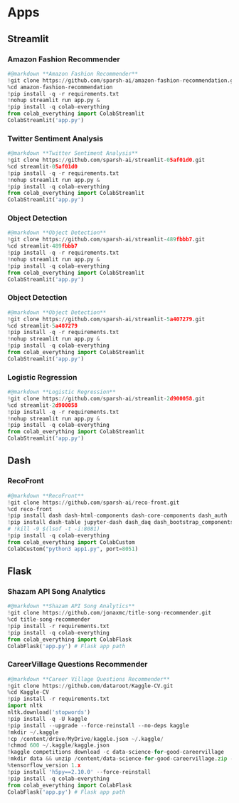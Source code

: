 # Apps

## Streamlit

### **Amazon Fashion Recommender**

```python
#@markdown **Amazon Fashion Recommender**
!git clone https://github.com/sparsh-ai/amazon-fashion-recommendation.git
%cd amazon-fashion-recommendation
!pip install -q -r requirements.txt
!nohup streamlit run app.py &
!pip install -q colab-everything
from colab_everything import ColabStreamlit
ColabStreamlit('app.py')
```

### **Twitter Sentiment Analysis**

```python
#@markdown **Twitter Sentiment Analysis**
!git clone https://github.com/sparsh-ai/streamlit-05af01d0.git
%cd streamlit-05af01d0
!pip install -q -r requirements.txt
!nohup streamlit run app.py &
!pip install -q colab-everything
from colab_everything import ColabStreamlit
ColabStreamlit('app.py')
```

### **Object Detection**

```python
#@markdown **Object Detection**
!git clone https://github.com/sparsh-ai/streamlit-489fbbb7.git
%cd streamlit-489fbbb7
!pip install -q -r requirements.txt
!nohup streamlit run app.py &
!pip install -q colab-everything
from colab_everything import ColabStreamlit
ColabStreamlit('app.py')
```

### Object Detection

```python
#@markdown **Object Detection**
!git clone https://github.com/sparsh-ai/streamlit-5a407279.git
%cd streamlit-5a407279
!pip install -q -r requirements.txt
!nohup streamlit run app.py &
!pip install -q colab-everything
from colab_everything import ColabStreamlit
ColabStreamlit('app.py')
```

### Logistic Regression

```python
#@markdown **Logistic Regression**
!git clone https://github.com/sparsh-ai/streamlit-2d900058.git
%cd streamlit-2d900058
!pip install -q -r requirements.txt
!nohup streamlit run app.py &
!pip install -q colab-everything
from colab_everything import ColabStreamlit
ColabStreamlit('app.py')
```

## Dash

### RecoFront

```python
#@markdown **RecoFront**
!git clone https://github.com/sparsh-ai/reco-front.git
%cd reco-front
!pip install dash dash-html-components dash-core-components dash_auth
!pip install dash-table jupyter-dash dash_daq dash_bootstrap_components visdcc
# !kill -9 $(lsof -t -i:8081)
!pip install -q colab-everything
from colab_everything import ColabCustom
ColabCustom("python3 app1.py", port=8051)
```

## Flask

### **Shazam API Song Analytics**

```python
#@markdown **Shazam API Song Analytics**
!git clone https://github.com/jonaxmc/title-song-recommender.git
%cd title-song-recommender
!pip install -r requirements.txt
!pip install -q colab-everything
from colab_everything import ColabFlask
ColabFlask('app.py') # Flask app path
```

### **CareerVillage Questions Recommender**

```python
#@markdown **Career Village Questions Recommender**
!git clone https://github.com/dataroot/Kaggle-CV.git
%cd Kaggle-CV
!pip install -r requirements.txt
import nltk
nltk.download('stopwords')
!pip install -q -U kaggle
!pip install --upgrade --force-reinstall --no-deps kaggle
!mkdir ~/.kaggle
!cp /content/drive/MyDrive/kaggle.json ~/.kaggle/
!chmod 600 ~/.kaggle/kaggle.json
!kaggle competitions download -c data-science-for-good-careervillage
!mkdir data && unzip /content/data-science-for-good-careervillage.zip -d ./data
%tensorflow_version 1.x
!pip install 'h5py==2.10.0' --force-reinstall
!pip install -q colab-everything
from colab_everything import ColabFlask
ColabFlask('app.py') # Flask app path
```
